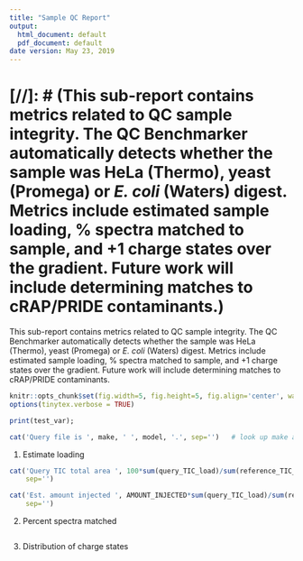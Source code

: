 ```yaml
---
title: "Sample QC Report"
output:
  html_document: default
  pdf_document: default
date version: May 23, 2019
---
```


[//]: # (This sub-report contains metrics related to QC sample integrity. The QC Benchmarker automatically detects whether the sample was HeLa (Thermo), yeast (Promega) or *E. coli* (Waters) digest. Metrics include estimated sample loading, % spectra matched to sample, and +1 charge states over the gradient. Future work will include determining matches to cRAP/PRIDE contaminants.)
=======
This sub-report contains metrics related to QC sample integrity. The QC Benchmarker automatically detects whether the sample was HeLa (Thermo), yeast (Promega) or *E. coli* (Waters) digest. Metrics include estimated sample loading, % spectra matched to sample, and +1 charge states over the gradient. Future work will include determining matches to cRAP/PRIDE contaminants.


```r
knitr::opts_chunk$set(fig.width=5, fig.height=5, fig.align='center', warning=FALSE, message=FALSE, error=TRUE)
options(tinytex.verbose = TRUE)
```


```r
print(test_var);

cat('Query file is ', make, ' ', model, '.', sep='')   # look up make and model of file for QC    
```


1. Estimate loading

```r
cat('Query TIC total area ', 100*sum(query_TIC_load)/sum(reference_TIC_load), '% of reference.',
    sep='')

cat('Est. amount injected ', AMOUNT_INJECTED*sum(query_TIC_load)/sum(reference_TIC_load), ' ng.',
    sep='')

```


2. Percent spectra matched

```r

```


3. Distribution of charge states

```r

```
